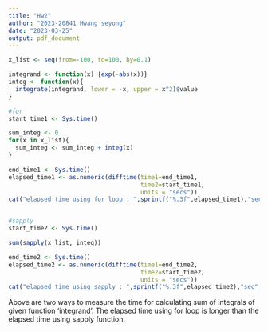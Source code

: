 ---
title: "Hw2"
author: "2023-20841 Hwang seyong"
date: "2023-03-25"
output: pdf_document
---

```{r}
x_list <- seq(from=-100, to=100, by=0.1)

integrand <- function(x) {exp(-abs(x))}
integ <- function(x){
  integrate(integrand, lower = -x, upper = x^2)$value
}

#for
start_time1 <- Sys.time()

sum_integ <- 0
for(x in x_list){
  sum_integ <- sum_integ + integ(x)
}

end_time1 <- Sys.time()
elapsed_time1 <- as.numeric(difftime(time1=end_time1,
                                     time2=start_time1,
                                     units = "secs"))
cat("elapsed time using for loop : ",sprintf("%.3f",elapsed_time1),"sec",sep="")


#sapply
start_time2 <- Sys.time()

sum(sapply(x_list, integ))

end_time2 <- Sys.time()
elapsed_time2 <- as.numeric(difftime(time1=end_time2,
                                     time2=start_time2,
                                     units = "secs"))
cat("elapsed time using sapply : ",sprintf("%.3f",elapsed_time2),"sec",sep="")

```

Above are two ways to measure the time for calculating sum of integrals of given function 'integrand'.
The elapsed time using for loop is longer than the elapsed time using sapply function.
